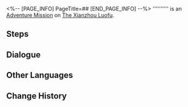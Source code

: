 <%-- [PAGE_INFO]
PageTitle=##
[END_PAGE_INFO] --%>
{{Stub|Dialogue.}}
{{Mission Infobox
|id            = 8003261
|title         = 
|image         = <!--Mission .png-->
|type          = Adventure
|event_name    = 
|chapter       = 
|requirements  = [[Adventure Mission]] ''[[Dock Operations (III)]]'' completed
|summary       = <!--official mission summary from Fate's Atlas-->
|characters    = Boss Du; Suspicious Cloud Knights Officer; Trailblazer
|startLocation = [[The Xianzhou Luofu]] - [[Aurum Alley]]
|world         = The Xianzhou Luofu
|area          = Aurum Alley
|prev          = Dock Operations (III)
|next          = Merchant Event: Longevity Hall
|rewards       = Prosperity Certificate*2
}}
'''''''''' is an [[Adventure Mission]] on [[The Xianzhou Luofu]].

==Steps==


<!--
==Gameplay Notes==

--><!--
==Trial Character==

-->
==Dialogue==
{{Stub Dialogue}}

{{Dialogue End}}

==Other Languages==
{{Other Languages
|en   = 
|zhs  = 
|zht  = 
|ja   = 
|ko   = 
|es   = 
|fr   = 
|ru   = 
|th   = 
|vi   = 
|de   = 
|id   = 
|pt   = 
}}

==Change History==
{{Change History|1.3}}
